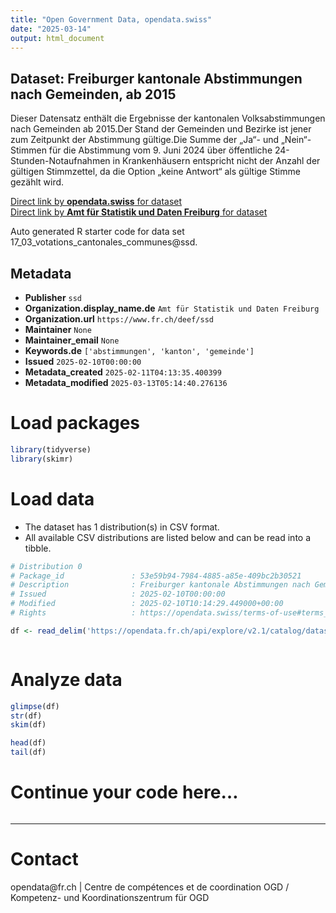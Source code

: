 ```yaml
---
title: "Open Government Data, opendata.swiss"
date: "2025-03-14"
output: html_document
---
```


## Dataset: Freiburger kantonale Abstimmungen nach Gemeinden, ab 2015

Dieser Datensatz enthält die Ergebnisse der kantonalen Volksabstimmungen nach Gemeinden ab 2015.Der Stand der Gemeinden und Bezirke ist jener zum Zeitpunkt der Abstimmung gültige.Die Summe der „Ja“- und „Nein“-Stimmen für die Abstimmung vom 9. Juni 2024 über öffentliche 24-Stunden-Notaufnahmen in Krankenhäusern entspricht nicht der Anzahl der gültigen Stimmzettel, da die Option „keine Antwort“ als gültige Stimme gezählt wird.

[Direct link by **opendata.swiss** for dataset](https://opendata.swiss/de/dataset/freiburger-kantonale-abstimmungen-nach-gemeinden-ab-2015)<br>
[Direct link by **Amt für Statistik und Daten Freiburg** for dataset](https://opendata.fr.ch/explore/dataset/17_03_votations_cantonales_communes/)

Auto generated R starter code for data set 17_03_votations_cantonales_communes@ssd.

## Metadata

- **Publisher** `ssd`
- **Organization.display_name.de** `Amt für Statistik und Daten Freiburg`
- **Organization.url** `https://www.fr.ch/deef/ssd`
- **Maintainer** `None`
- **Maintainer_email** `None`
- **Keywords.de** `['abstimmungen', 'kanton', 'gemeinde']`
- **Issued** `2025-02-10T00:00:00`
- **Metadata_created** `2025-02-11T04:13:35.400399`
- **Metadata_modified** `2025-03-13T05:14:40.276136`


# Load packages

```r

library(tidyverse)
library(skimr)

```

# Load data

-   The dataset has 1 distribution(s) in CSV format.
-   All available CSV distributions are listed below and can be read into a tibble.

```r

# Distribution 0
# Package_id               : 53e59b94-7984-4885-a85e-409bc2b30521
# Description              : Freiburger kantonale Abstimmungen nach Gemeinden, ab 2015 (csv)
# Issued                   : 2025-02-10T00:00:00
# Modified                 : 2025-02-10T10:14:29.449000+00:00
# Rights                   : https://opendata.swiss/terms-of-use#terms_by

df <- read_delim('https://opendata.fr.ch/api/explore/v2.1/catalog/datasets/17_03_votations_cantonales_communes/exports/csv?use_labels=true')



```

# Analyze data

```r

glimpse(df)
str(df)
skim(df)

head(df)
tail(df)

```

# Continue your code here...

```r

```

------------------------------------------------------------------------

# Contact

opendata@fr.ch | Centre de compétences et de coordination OGD / Kompetenz- und Koordinationszentrum für OGD
